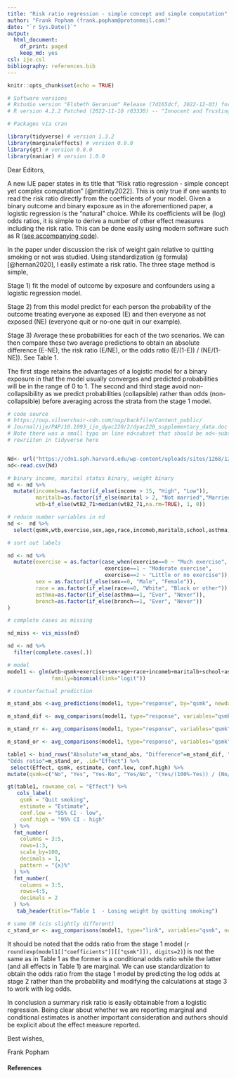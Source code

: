 ```yaml
---
title: "Risk ratio regression - simple concept and simple computation"
author: "Frank Popham (frank.popham@protonmail.com)"
date: "`r Sys.Date()`"
output:
  html_document:
    df_print: paged
    keep_md: yes
csl: ije.csl
bibliography: references.bib
---
```


```r
knitr::opts_chunk$set(echo = TRUE)

# Software versions
# Rstudio version "Elsbeth Geranium" Release (7d165dcf, 2022-12-03) for Ubuntu Jammy
# R version 4.2.2 Patched (2022-11-10 r83330) -- "Innocent and Trusting"

# Packages via cran

library(tidyverse) # version 1.3.2
library(marginaleffects) # version 0.9.0
library(gt) # version 0.8.0
library(naniar) # version 1.0.0

```

Dear Editors,

A new IJE paper states in its title that "Risk ratio regression - simple concept yet complex computation" [@mittinty2022]. This is only true if one wants to read the risk ratio directly from the coefficients of your model. Given a binary outcome and binary exposure as in the aforementioned paper, a logistic regression is the "natural" choice. While its coefficients will be (log) odds ratios, it is simple to derive a number of other effect measures including the risk ratio. This can be done easily using modern software such as R ([see accompanying code](https://github.com/frankpopham/rr/blob/master/main.R)).

In the paper under discussion the risk of weight gain relative to quitting smoking or not was studied. Using standardization (g formula) [@hernan2020], I easily estimate a risk ratio. The three stage method is simple,

Stage 1) fit the model of outcome by exposure and confounders using a logistic regression model.

Stage 2) from this model predict for each person the probability of the outcome treating everyone as exposed (E) and then everyone as not exposed (NE) (everyone quit or no-one quit in our example).

Stage 3) Average these probabilities for each of the two scenarios. We can then compare these two average predictions to obtain an absolute difference (E-NE), the risk ratio (E/NE), or the odds ratio (E/(1-E)) / (NE/(1-NE)). See Table 1.

The first stage retains the advantages of a logistic model for a binary exposure in that the model usually converges and predicted probabilities will be in the range of 0 to 1. The second and third stage avoid non-collapsibility as we predict probabilities (collapsible) rather than odds (non-collapsible) before averaging across the strata from the stage 1 model.

```r
# code source 
# https://oup.silverchair-cdn.com/oup/backfile/Content_public/
# Journal/ije/PAP/10.1093_ije_dyac220/2/dyac220_supplementary_data.doc
# Note there was a small typo on line nd<subset that should be nd<-subset 
# rewriiten in tidyverse here


Nd<- url("https://cdn1.sph.harvard.edu/wp-content/uploads/sites/1268/1268/20/nhefs.csv")
nd<-read.csv(Nd)

# binary income, marital status binary, weight binary
nd <- nd %>%
  mutate(incomeb=as.factor(if_else(income > 15, "High", "Low")),
         maritalb=as.factor(if_else(marital > 2, "Not married","Married")),
         wtb=if_else(wt82_71>median(wt82_71,na.rm=TRUE), 1, 0))

# reduce number variables in nd
nd <-  nd %>% 
  select(qsmk,wtb,exercise,sex,age,race,incomeb,maritalb,school,asthma,bronch)

# sort out labels 

nd <- nd %>%
  mutate(exercise = as.factor(case_when(exercise==0 ~ "Much exercise",
                               exercise==1 ~ "Moderate exercise",
                               exercise==2 ~ "Little or no exercise")),
         sex = as.factor(if_else(sex==0, "Male", "Female")),
         race = as.factor(if_else(race==0, "White", "Black or other")),
         asthma=as.factor(if_else(asthma==1, "Ever", "Never")),
         bronch=as.factor(if_else(bronch==1, "Ever", "Never"))
)

```

```r
# complete cases as missing

nd_miss <- vis_miss(nd)

nd <- nd %>% 
  filter(complete.cases(.))

# model
model1 <- glm(wtb~qsmk+exercise+sex+age+race+incomeb+maritalb+school+asthma+bronch, data=nd, 
              family=binomial(link="logit"))

# counterfactual prediction  

m_stand_abs <-avg_predictions(model1, type="response", by="qsmk", newdata = datagrid("qsmk" = 0:1, grid_type = "counterfactual"))

m_stand_dif <- avg_comparisons(model1, type="response", variables="qsmk", newdata = datagrid(qsmk = 0:1, grid_type = "counterfactual"))

m_stand_rr <- avg_comparisons(model1, type="response", variables="qsmk", newdata = datagrid(qsmk = 0:1, grid_type = "counterfactual"), transform_pre="lnratioavg", transform_post="exp")

m_stand_or <- avg_comparisons(model1, type="response", variables="qsmk", newdata = datagrid(qsmk = 0:1, grid_type = "counterfactual"), transform_pre="lnoravg", transform_post="exp")

table1 <- bind_rows("Absolute"=m_stand_abs, "Difference"=m_stand_dif, "Risk ratio"=m_stand_rr, 
"Odds ratio"=m_stand_or, .id="Effect") %>%
 select(Effect, qsmk, estimate, conf.low, conf.high) %>%
mutate(qsmk=c("No", "Yes", "Yes-No", "Yes/No", "(Yes/(100%-Yes)) / (No/(100%-No))"))  

gt(table1, rowname_col = "Effect") %>%
   cols_label(
    qsmk = "Quit smoking",
    estimate = "Estimate",
    conf.low = "95% CI - low",
    conf.high = "95% CI - high"
  ) %>%
  fmt_number(
    columns = 3:5,
    rows=1:3,
    scale_by=100,
    decimals = 1,
    pattern = "{x}%"
  ) %>%
  fmt_number(
    columns = 3:5,
    rows=4:5,
    decimals = 2
  ) %>%
   tab_header(title="Table 1  - Losing weight by quitting smoking")

```

```r

# same OR (cis slightly different)
c_stand_or <- avg_comparisons(model1, type="link", variables="qsmk", newdata = datagrid(qsmk = 0:1, grid_type = "counterfactual"), transform_post="exp")

```

It should be noted that the odds ratio from the stage 1 model (`r round(exp(model1[["coefficients"]][["qsmk"]]), digits=2)`) is not the same as in Table 1 as the former is a conditional odds ratio while the latter (and all effects in Table 1) are marginal. We can use standardization to obtain the odds ratio from the stage 1 model by predicting the log odds at stage 2 rather than the probability and modifying the calculations at stage 3 to work with log odds.

In conclusion a summary risk ratio is easily obtainable from a logistic regression. Being clear about whether we are reporting marginal and conditional estimates is another important consideration and authors should be explicit about the effect measure reported.

Best wishes,

Frank Popham

#### References
